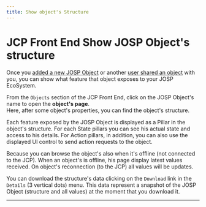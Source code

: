 ```yaml
---
title: Show object's Structure
---
```

# JCP Front End Show JOSP Object's structure


Once you [added a new JOSP Object](register_a_josp_object) or another [user shared an object](share_object_with_user) with you, you can show what feature that object exposes to your JOSP EcoSystem.

From the ```Objects``` section of the JCP Front End, click on the JOSP Object's name to open the **object's page**.<br/>
Here, after some object's properties, you can find the object's structure.

Each feature exposed by the JOSP Object is displayed as a Pillar in the object's structure.
For each State pillars you can see his actual state and access to his details.
For Action pillars, in addition, you can also use the displayed UI control to send action requests to the object.

Because you can browse the object's also when it's offline (not connected to the JCP).
When an object's is offline, his page display latest values received. On object's reconnection (to the JCP) all values will be updates.

You can download the structure's data clicking on the ```Download``` link in the ```Details``` (3 vertical dots) menu.
This data represent a snapshot of the JOSP Object (structure and all values) at the moment that you download it.

---

<YoutubeVideo videoId="t9T7tXdISqA" />
